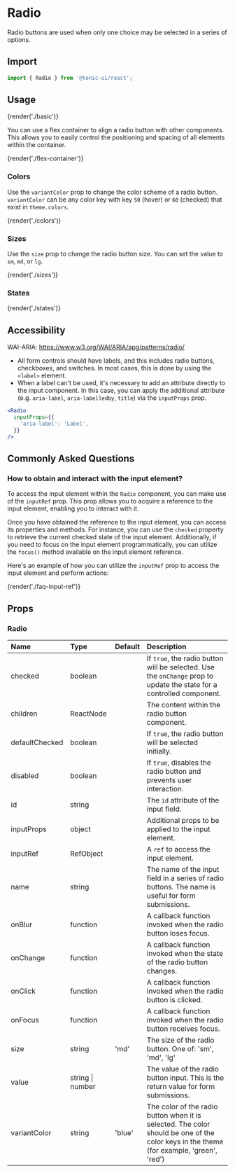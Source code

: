 # Radio

Radio buttons are used when only one choice may be selected in a series of options.

## Import

```js
import { Radio } from '@tonic-ui/react';
```

## Usage

{render('./basic')}

You can use a flex container to align a radio button with other components. This allows you to easily control the positioning and spacing of all elements within the container.

{render('./flex-container')}

### Colors

Use the `variantColor` prop to change the color scheme of a radio button. `variantColor` can be any color key with key `50` (hover) or `60` (checked) that exist in `theme.colors`.

{render('./colors')}

### Sizes

Use the `size` prop to change the radio button size. You can set the value to `sm`, `md`, or `lg`.

{render('./sizes')}

### States

{render('./states')}

## Accessibility

WAI-ARIA: https://www.w3.org/WAI/ARIA/apg/patterns/radio/

* All form controls should have labels, and this includes radio buttons, checkboxes, and switches. In most cases, this is done by using the `<label>` element.
* When a label can't be used, it's necessary to add an attribute directly to the input component. In this case, you can apply the additional attribute (e.g. `aria-label`, `aria-labelledby`, `title`) via the `inputProps` prop.

```jsx disabled
<Radio
  inputProps={{
    'aria-label': 'Label',
  }}
/>
```

## Commonly Asked Questions

### How to obtain and interact with the input element?

To access the input element within the `Radio` component, you can make use of the `inputRef` prop. This prop allows you to acquire a reference to the input element, enabling you to interact with it.

Once you have obtained the reference to the input element, you can access its properties and methods. For instance, you can use the `checked` property to retrieve the current checked state of the input element. Additionally, if you need to focus on the input element programmatically, you can utilize the `focus()` method available on the input element reference.

Here's an example of how you can utilize the `inputRef` prop to access the input element and perform actions:

{render('./faq-input-ref')}

## Props

### Radio

| Name | Type | Default | Description |
| :--- | :--- | :------ | :---------- |
| checked | boolean | | If `true`, the radio button will be selected. Use the `onChange` prop to update the state for a controlled component. |
| children | ReactNode | | The content within the radio button component. |
| defaultChecked | boolean | | If `true`, the radio button will be selected initially. |
| disabled | boolean | | If `true`, disables the radio button and prevents user interaction. |
| id | string | | The `id` attribute of the input field. |
| inputProps | object | | Additional props to be applied to the input element. |
| inputRef | RefObject | | A `ref` to access the input element. |
| name | string | | The name of the input field in a series of radio buttons. The name is useful for form submissions.  |
| onBlur | function | | A callback function invoked when the radio button loses focus. |
| onChange | function | | A callback function invoked when the state of the radio button changes. |
| onClick | function | | A callback function invoked when the radio button is clicked. |
| onFocus | function | | A callback function invoked when the radio button receives focus. |
| size | string | 'md' | The size of the radio button. One of: 'sm', 'md', 'lg' |
| value | string \| number | | The value of the radio button input. This is the return value for form submissions. |
| variantColor | string | 'blue' | The color of the radio button when it is selected. The color should be one of the color keys in the theme (for example, 'green', 'red') |
